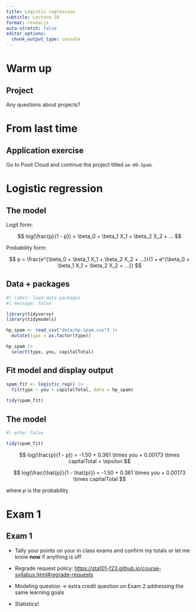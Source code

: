 ```yaml
---
title: Logistic regression
subtitle: Lecture 10
format: revealjs
auto-stretch: false
editor_options: 
  chunk_output_type: console
---
```


# Warm up

## Project

::: task
Any questions about projects?
:::

# From last time

## Application exercise

Go to Posit Cloud and continue the project titled `ae-09-Spam`.

# Logistic regression

## The model

Logit form:

$$
log(\frac{p}{1 - p}) = \beta_0 + \beta_1 X_1 + \beta_2 X_2 + ...
$$

Probability form:

$$
p = \frac{e^{\beta_0 + \beta_1 X_1 + \beta_2 X_2 + ...}}{1 + e^{\beta_0 + \beta_1 X_1 + \beta_2 X_2 + ...}}
$$

## Data + packages {.smaller}

```r
#| label: load-data-packages
#| message: false

library(tidyverse)
library(tidymodels)

hp_spam <- read_csv("data/hp-spam.csv") |>
  mutate(type = as.factor(type))

hp_spam |>
  select(type, you, capitalTotal)
```

## Fit model and display output

```r
spam_fit <- logistic_reg() |>
  fit(type ~ you + capitalTotal, data = hp_spam)
  
tidy(spam_fit)
```

## The model

```r
#| echo: false

tidy(spam_fit)
```

$$
log(\frac{p}{1 - p}) = -1.50 + 0.361 \times you + 0.00173 \times  capitalTotal + \epsilon
$$

$$
log(\frac{\hat{p}}{1 - \hat{p}}) = -1.50 + 0.361 \times you + 0.00173 \times  capitalTotal
$$

where $p$ is the probability

# Exam 1

## Exam 1

-   Tally your points on your in class exams and confirm my totals or let me know **now** if anything is off

-   Regrade request policy: <https://sta101-f23.github.io/course-syllabus.html#regrade-requests>

-   Modeling question $\rightarrow$ extra credit question on Exam 2 addressing the same learning goals

-   Statistics!
